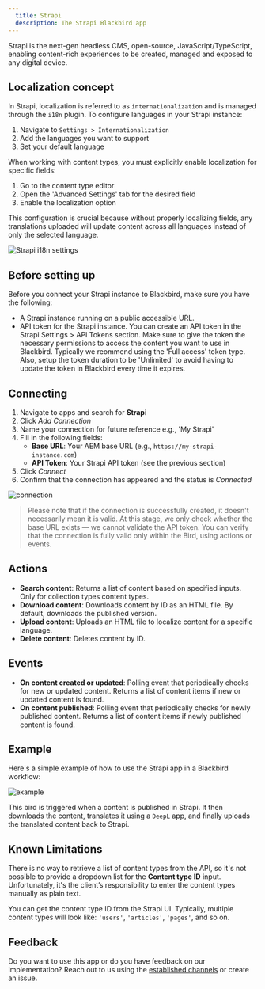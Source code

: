 ```yaml
---
  title: Strapi
  description: The Strapi Blackbird app
---
```


<LinkCard title="View on Github" target="_blank" href="https://github.com/bb-io/Strapi" icon="github" />

Strapi is the next-gen headless CMS, open-source, JavaScript/TypeScript, enabling content-rich experiences to be created, managed and exposed to any digital device.

## Localization concept

In Strapi, localization is referred to as `internationalization` and is managed through the `i18n` plugin. To configure languages in your Strapi instance:

1. Navigate to `Settings > Internationalization`
2. Add the languages you want to support
3. Set your default language

When working with content types, you must explicitly enable localization for specific fields:
1. Go to the content type editor
2. Open the 'Advanced Settings' tab for the desired field
3. Enable the localization option

This configuration is crucial because without properly localizing fields, any translations uploaded will update content across all languages instead of only the selected language.

![Strapi i18n settings](https://raw.githubusercontent.com/bb-io/Strapi/main/docs/images/localization_field.png)

## Before setting up

Before you connect your Strapi instance to Blackbird, make sure you have the following:

- A Strapi instance running on a public accessible URL. 
- API token for the Strapi instance. You can create an API token in the Strapi Settings > API Tokens section. Make sure to give the token the necessary permissions to access the content you want to use in Blackbird. Typically we reommend using the 'Full access' token type. Also, setup the token duration to be 'Unlimited' to avoid having to update the token in Blackbird every time it expires.

## Connecting

1. Navigate to apps and search for **Strapi**
2. Click _Add Connection_
3. Name your connection for future reference e.g., 'My Strapi'
4. Fill in the following fields:
   - **Base URL**: Your AEM base URL (e.g., `https://my-strapi-instance.com`)
   - **API Token**: Your Strapi API token (see the previous section)
5. Click _Connect_
6. Confirm that the connection has appeared and the status is _Connected_

![connection](https://raw.githubusercontent.com/bb-io/Strapi/main/docs/images/connection.png)

> Please note that if the connection is successfully created, it doesn't necessarily mean it is valid. At this stage, we only check whether the base URL exists — we cannot validate the API token. You can verify that the connection is fully valid only within the Bird, using actions or events.

## Actions

- **Search content**: Returns a list of content based on specified inputs. Only for collection types content types.
- **Download content**: Downloads content by ID as an HTML file. By default, downloads the published version.
- **Upload content**: Uploads an HTML file to localize content for a specific language.
- **Delete content**: Deletes content by ID.

## Events

- **On content created or updated**: Polling event that periodically checks for new or updated content. Returns a list of content items if new or updated content is found.
- **On content published**: Polling event that periodically checks for newly published content. Returns a list of content items if newly published content is found.

## Example

Here's a simple example of how to use the Strapi app in a Blackbird workflow:

![example](https://raw.githubusercontent.com/bb-io/Strapi/main/docs/images/example.png)

This bird is triggered when a content is published in Strapi. It then downloads the content, translates it using a `DeepL` app, and finally uploads the translated content back to Strapi.

## Known Limitations

There is no way to retrieve a list of content types from the API, so it's not possible to provide a dropdown list for the **Content type ID** input. Unfortunately, it's the client’s responsibility to enter the content types manually as plain text.

You can get the content type ID from the Strapi UI. Typically, multiple content types will look like: `'users'`, `'articles'`, `'pages'`, and so on.

## Feedback

Do you want to use this app or do you have feedback on our implementation? Reach out to us using the [established channels](https://www.blackbird.io/) or create an issue.

